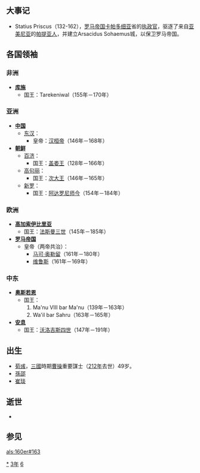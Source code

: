 {{yearTOC|163|东汉'''[[延熹|延熹]]六年'''}}

== 大事记 ==
*Statius Priscus（132-162），[[罗马帝国|罗马帝国]][[卡帕多细亚|卡帕多细亚]]省的[[执政官_(罗马)|执政官]]，驱逐了来自[[亚美尼亚|亚美尼亚]]的[[帕提亚人|帕提亚人]]，并建立Arsacidus Sohaemus城，以保卫罗马帝国。

== 各国领袖 ==
=== 非洲 ===
*'''[[库施|库施]]'''
**国王：Tarekeniwal（155年－170年）

=== 亚洲 ===
*'''[[中国|中国]]'''
**[[东汉|东汉]]：
***皇帝：[[汉桓帝|汉桓帝]]（146年－168年）
*'''[[朝鲜民主主义人民共和国|朝鲜]]'''
**[[百濟|百济]]：
***国王：[[盖娄王|盖娄王]]（128年－166年）
**[[高句丽|高句丽]]：
***国王：[[次大王|次大王]]（146年－165年）
**[[新罗|新罗]]：
***国王：[[阿达罗尼师今|阿达罗尼师今]]（154年－184年）

=== 欧洲 ===
*'''[[高加索伊比利亞王國|高加索伊比里亚]]'''
**国王：[[法斯曼三世|法斯曼三世]]（145年－185年）
*'''[[羅馬帝國|罗马帝国]]'''
**皇帝（两帝共治）：
***[[馬爾庫斯·奧列里烏斯|马可·奥勒留]]（161年－180年）
***[[维鲁斯|维鲁斯]]（161年－169年）

=== 中东 ===
*'''[[奥斯若恩|奥斯若恩]]'''
**国王：
**#Ma'nu VIII bar Ma'nu（139年－163年）
**#Wa'il bar Sahru（163年－165年）
*'''[[安息_(国家)|安息]]''' 
**国王：[[沃洛吉斯四世|沃洛吉斯四世]]（147年－191年）

== 出生 ==
*[[荀彧|荀彧]]，[[三国|三國]]時期[[曹操|曹操]]重要謀士（[[212年|212年]]去世）49岁。
*[[孫邵|孫邵]]
*[[崔琰|崔琰]]

== 逝世 ==
*

== 参见 ==
{{Wikisource year mention}}

[[Category:163年|*]]
[[Category:160年代|3年]]
[[Category:2世纪各年|6]]

[[als:160er#163|als:160er#163]]